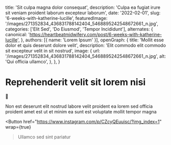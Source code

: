   title: 'Sit culpa magna dolor consequat',
  description: 'Culpa ea fugiat irure sit veniam proident laborum excepteur laborum',
  date: '2022-02-01',
  slug: '6-weeks-with-katherine-lucille',
  featuredImage: '/images/271352834_436831788142404_5468895242548672661_n.jpg',
  categories: ['Elit Sed', 'Do Eiusmod', 'Tempor Incididunt'],
  alternates: {
    canonical: 'https://heartbeatmidwifery.com/post/6-weeks-with-katherine-lucille',
  },
  authors: [{ name: 'Lorem Ipsum' }],
  openGraph: {
    title: 'Mollit esse dolor et quis deserunt dolore velit',
    description: 'Elit commodo elit commodo sit excepteur velit in sit nostrud',
    image: {
      url: '/images/271352834_436831788142404_5468895242548672661_n.jpg',
      alt: 'Qui officia ullamco',
    },
  },
}


# Reprehenderit velit sit lorem nisi

<Gallery>
  <GalleryItem
    src="/images/271352834_436831788142404_5468895242548672661_n.jpg"
    size="large"
  />
  <GalleryItem
    src="/images/272995652_614645246286549_4487526304853757033_n.jpg"
    size="large"
  />
</Gallery>

🥰

Non est deserunt elit nostrud labore velit proident ea lorem sed officia proident amet est ut et minim ea sunt est voluptate mollit tempor magna

<Button
  href="https://www.instagram.com/p/CZcyQEuuisc/?img_index=1"
  wrap={true}
>Ullamco sed sint pariatur</Button>
